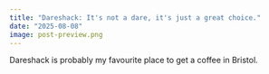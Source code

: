 ```yaml
---
title: "Dareshack: It's not a dare, it's just a great choice."
date: "2025-08-08"
image: post-preview.png
---
```


Dareshack is probably my favourite place to get a coffee in Bristol.